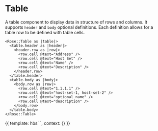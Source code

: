 
<Meta title="Rose|Table" component="Table" />

# Table

A table component to display data in structure of rows and columns. It supports `header` and `body` optional definitions. Each definition allows for a table row to be defined with table cells.

```htmlbars
<Rose::Table as |table|>
  <table.header as |header|>
    <header.row as |row|>
      <row.cell @text="Address" />
      <row.cell @text="Host Set" />
      <row.cell @text="Name" />
      <row.cell @text="Description" />
    </header.row>
  </table.header>
  <table.body as |body|>
    <body.row as |row|>
      <row.cell @text="1.1.1.1" />
      <row.cell @text="host-set-1, host-set-2" />
      <row.cell @text="optional name" />
      <row.cell @text="description" />
    </body.row>
  </table.body>
</Rose::Table>
```

<Preview>
  <Story name="Basic">{{
    template: hbs`
    <Rose::Table as |table|>
      <table.header as |header|>
        <header.row as |row|>
          <row.cell @text="Address" />
          <row.cell @text="Host Set" />
          <row.cell @text="Name" />
          <row.cell @text="Description" />
        </header.row>
      </table.header>
      <table.body as |body|>
        <body.row as |row|>
          <row.cell @text="1.1.1.1" />
          <row.cell @text="host-set-1, host-set-2" />
          <row.cell @text="optional name" />
          <row.cell @text="description" />
        </body.row>
      </table.body>
    </Rose::Table>
    `,
    context: {}
  }}</Story>
</Preview>
